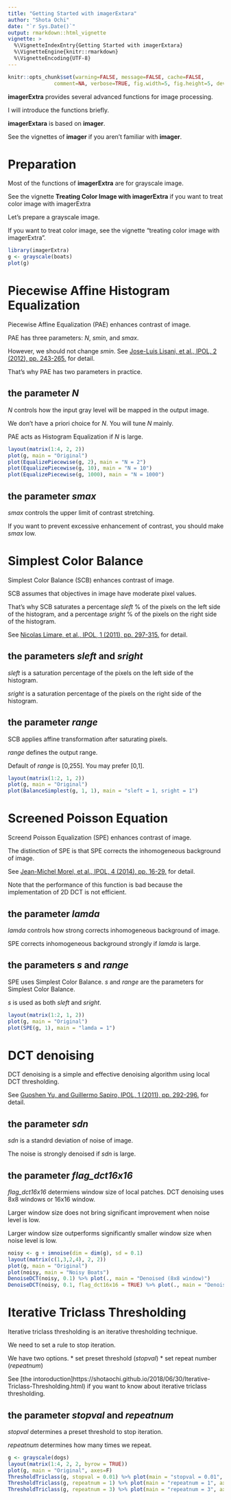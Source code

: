 ```yaml
---
title: "Getting Started with imagerExtara"
author: "Shota Ochi"
date: "`r Sys.Date()`"
output: rmarkdown::html_vignette
vignette: >
  %\VignetteIndexEntry{Getting Started with imagerExtara}
  %\VignetteEngine{knitr::rmarkdown}
  %\VignetteEncoding{UTF-8}
---
```


```r
knitr::opts_chunk$set(warning=FALSE, message=FALSE, cache=FALSE, 
               comment=NA, verbose=TRUE, fig.width=5, fig.height=5, dev='jpeg',dev.args=list(quality=50))			   
```

**imagerExtra** provides several advanced functions for image processing.

I will introduce the functions briefly.

**imagerExtara** is based on **imager**.

See the vignettes of **imager** if you aren't familiar with **imager**.

# Preparation
Most of the functions of **imagerExtra** are for grayscale image.

See the vignette **Treating Color Image with imagerExtra** if you want to treat color image with imagerExtra

Let's prepare a grayscale image.

If you want to treat color image, see the vignette "treating color image with imagerExtra".

```r
library(imagerExtra)
g <- grayscale(boats)
plot(g)
```



# Piecewise Affine Histogram Equalization

Piecewise Affine Equalization (PAE) enhances contrast of image.

PAE has three parameters: *N*, *smin*, and *smax*.

However, we should not change *smin*. See [Jose-Luis Lisani, et al., IPOL, 2 (2012), pp. 243-265.](https://doi.org/10.5201/ipol.2012.lps-pae) for detail.

That's why PAE has two parameters in practice.

## the parameter *N*
*N* controls how the input gray level will be mapped in the output image. 

We don't have a priori choice for *N*. You will tune *N* mainly.

PAE acts as Histogram Equalization if *N* is large.

```r
layout(matrix(1:4, 2, 2))
plot(g, main = "Original")
plot(EqualizePiecewise(g, 2), main = "N = 2")
plot(EqualizePiecewise(g, 10), main = "N = 10")
plot(EqualizePiecewise(g, 1000), main = "N = 1000")
```

## the parameter *smax*
*smax* controls the upper limit of contrast stretching.

If you want to prevent excessive enhancement of contrast, you should make *smax* low.



# Simplest Color Balance

Simplest Color Balance (SCB) enhances contrast of image.

SCB assumes that objectives in image have moderate pixel values.

That's why SCB saturates a percentage *sleft* % of the pixels on the left side of the histogram, and a percentage *sright* % of the pixels on the right side of the histogram.

See [Nicolas Limare, et al., IPOL, 1 (2011), pp. 297-315.](https://doi.org/10.5201/ipol.2011.llmps-scb) for detail.

## the parameters *sleft* and *sright*
*sleft* is a saturation percentage of the pixels on the left side of the histogram.

*sright* is a saturation percentage of the pixels on the right side of the histogram.

## the parameter *range*
SCB applies affine transformation after saturating pixels.

*range* defines the output range.

Default of *range* is [0,255]. You may prefer [0,1].

```r
layout(matrix(1:2, 1, 2))
plot(g, main = "Original")
plot(BalanceSimplest(g, 1, 1), main = "sleft = 1, sright = 1")
```



# Screened Poisson Equation

Screend Poisson Equalization (SPE) enhances contrast of image.

The distinction of SPE is that SPE corrects the inhomogeneous background of image.

See [Jean-Michel Morel, et al., IPOL, 4 (2014), pp. 16-29.](https://doi.org/10.5201/ipol.2014.84) for detail.

Note that the performance of this function is bad because the implementation of 2D DCT is not efficient.

## the parameter *lamda*

*lamda* controls how strong corrects inhomogeneous background of image.

SPE corrects inhomogeneous background strongly if *lamda* is large.

## the parameters *s* and *range*

SPE uses Simplest Color Balance. *s* and *range* are the parameters for Simplest Color Balance.

*s* is used as both *sleft* and *sright*.

```r
layout(matrix(1:2, 1, 2))
plot(g, main = "Original")
plot(SPE(g, 1), main = "lamda = 1")
```



# DCT denoising

DCT denoising is a simple and effective denoising algorithm using local DCT thresholding.

See [Guoshen Yu, and Guillermo Sapiro, IPOL, 1 (2011), pp. 292-296.](https://doi.org/10.5201/ipol.2011.ys-dct) for detail.

## the parameter *sdn*

*sdn* is a standrd deviation of noise of image.

The noise is strongly denoised if *sdn* is large.

## the parameter *flag_dct16x16*

*flag_dct16x16* determiens window size of local patches. DCT denoising uses 8x8 windows or 16x16 window.

Larger window size does not bring significant improvement when noise level is low.

Larger window size outperforms significantly smaller window size when noise level is low.

```r
noisy <- g + imnoise(dim = dim(g), sd = 0.1)
layout(matrix(c(1,3,2,4), 2, 2))
plot(g, main = "Original")
plot(noisy, main = "Noisy Boats")
DenoiseDCT(noisy, 0.1) %>% plot(., main = "Denoised (8x8 window)")
DenoiseDCT(noisy, 0.1, flag_dct16x16 = TRUE) %>% plot(., main = "Denoised (16x16 window)")
```



# Iterative Triclass Thresholding

Iterative triclass thresholding is an iterative thresholding technique.

We need to set a rule to stop iteration.

We have two options.
* set preset threshold (*stopval*)
* set repeat number (*repeatnum*)

See [the intoroduction]https://shotaochi.github.io/2018/06/30/Iterative-Triclass-Thresholding.html) if you want to know about iterative triclass thresholding.

## the parameter *stopval* and *repeatnum*

*stopval* determines a preset threshold to stop iteration.

*repeatnum* determines how many times we repeat.

```r
g <- grayscale(dogs)
layout(matrix(1:4, 2, 2, byrow = TRUE))
plot(g, main = "Original", axes=F)
ThresholdTriclass(g, stopval = 0.01) %>% plot(main = "stopval = 0.01", axes=F)
ThresholdTriclass(g, repeatnum = 1) %>% plot(main = "repeatnum = 1", axes=F)
ThresholdTriclass(g, repeatnum = 3) %>% plot(main = "repeatnum = 3", axes=F)
```